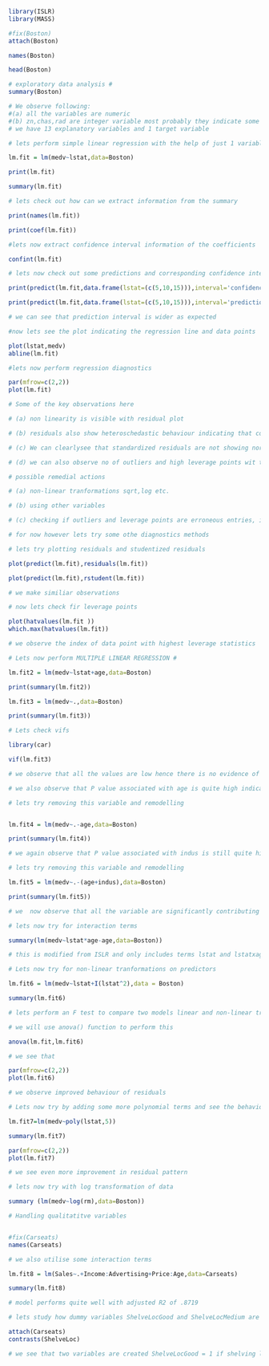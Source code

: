 ```r
library(ISLR)
library(MASS)

#fix(Boston)
attach(Boston)
```

```r
names(Boston)
```


```r
head(Boston)
```


```r
# exploratory data analysis #
summary(Boston)
```


```r
# We observe following:
#(a) all the variables are numeric 
#(b) zn,chas,rad are integer variable most probably they indicate some sort of orginal/binary variables
# we have 13 explanatory variables and 1 target variable

# lets perform simple linear regression with the help of just 1 variable

lm.fit = lm(medv~lstat,data=Boston)

print(lm.fit)

summary(lm.fit)

```
```r
# lets check out how can we extract information from the summary 

print(names(lm.fit))

print(coef(lm.fit))
```
```r
#lets now extract confidence interval information of the coefficients

confint(lm.fit)
```
```r
# lets now check out some predictions and corresponding confidence interval 

print(predict(lm.fit,data.frame(lstat=(c(5,10,15))),interval='confidence'))

print(predict(lm.fit,data.frame(lstat=(c(5,10,15))),interval='prediction'))
```
```r
# we can see that prediction interval is wider as expected 

#now lets see the plot indicating the regression line and data points 

plot(lstat,medv)
abline(lm.fit)
```
```r
#lets now perform regression diagnostics 

par(mfrow=c(2,2))
plot(lm.fit)
```
```r
# Some of the key observations here

# (a) non linearity is visible with residual plot

# (b) residuals also show heteroschedastic behaviour indicating that confidence intervals and other hypothesis testing results might not be reliable 

# (c) We can clearlysee that standardized residuals are not showing normal behaviour this further strenghtends our assesment at (c)

# (d) we can also observe no of outliers and high leverage points wit the help of bottom two plot. Even this suggests that regression, results by this model may not be reliable

# possible remedial actions 

# (a) non-linear tranformations sqrt,log etc.

# (b) using other variables 

# (c) checking if outliers and leverage points are erroneous entries, if they are remove then and remodel

# for now however lets try some othe diagnostics methods 

# lets try plotting residuals and studentized residuals 

plot(predict(lm.fit),residuals(lm.fit))

plot(predict(lm.fit),rstudent(lm.fit))

# we make similiar observations 

```
```r
# now lets check fir leverage points 

plot(hatvalues(lm.fit ))
which.max(hatvalues(lm.fit))

# we observe the index of data point with highest leverage statistics 
```
```r
# Lets now perform MULTIPLE LINEAR REGRESSION #

lm.fit2 = lm(medv~lstat+age,data=Boston)

print(summary(lm.fit2))

lm.fit3 = lm(medv~.,data=Boston)

print(summary(lm.fit3))

```
```r
# Lets check vifs 

library(car)

vif(lm.fit3)
```
```r

# we observe that all the values are low hence there is no evidence of multicolliearity among variables

# we also observe that P value associated with age is quite high indicating that it is not significatly contributing in target variable 

# lets try removing this variable and remodelling 


lm.fit4 = lm(medv~.-age,data=Boston)

print(summary(lm.fit4))

# we again observe that P value associated with indus is still quite high indicating that it is not significatly contributing in target variable 

# lets try removing this variable and remodelling 

lm.fit5 = lm(medv~.-(age+indus),data=Boston)

print(summary(lm.fit5))

# we  now observe that all the variable are significantly contributing towards explaining the target variable 

```
```r
# lets now try for interaction terms 

summary(lm(medv~lstat*age-age,data=Boston))

# this is modified from ISLR and only includes terms lstat and lstatxage

```
```r
# Lets now try for non-linear tranformations on predictors 

lm.fit6 = lm(medv~lstat+I(lstat^2),data = Boston)

summary(lm.fit6)

```
```r
# lets perform an F test to compare two models linear and non-linear transformed model to observer whether there is significant evidence to say that model 2 is better than model 1 

# we will use anova() function to perform this 

anova(lm.fit,lm.fit6)

# we see that 
```
```r
par(mfrow=c(2,2))
plot(lm.fit6)

# we observe improved behaviour of residuals 
```
```r
# Lets now try by adding some more polynomial terms and see the behaviour

lm.fit7=lm(medv~poly(lstat,5))

summary(lm.fit7)

par(mfrow=c(2,2))
plot(lm.fit7)

```
```r
# we see even more improvement in residual pattern

# lets now try with log transformation of data 

summary (lm(medv~log(rm),data=Boston))
```
```r
# Handling qualitatitve variables 


#fix(Carseats)
names(Carseats)

# we also utilise some interaction terms

lm.fit8 = lm(Sales~.+Income:Advertising+Price:Age,data=Carseats)

summary(lm.fit8)

# model performs quite well with adjusted R2 of .8719

```
```r
# lets study how dummy variables ShelveLocGood and ShelveLocMedium are created from the original variable ShelveLoc

attach(Carseats)
contrasts(ShelveLoc)

# we see that two variables are created ShelveLocGood = 1 if shelving location is good or zero otherwise.
```

